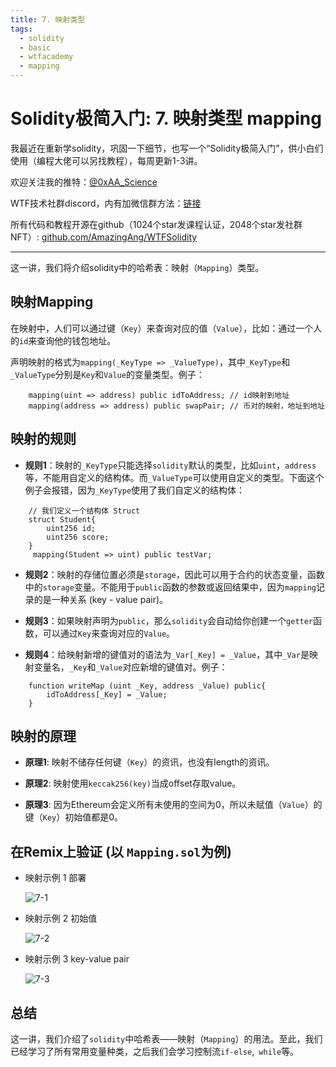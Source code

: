 ```yaml
---
title: 7. 映射类型
tags:
  - solidity
  - basic
  - wtfacademy
  - mapping
---
```



# Solidity极简入门: 7. 映射类型 mapping

<QuizProgress courseId={SOLIDITY_COURSE_ID} lessonId={SOLIDITY_BASIC_LESSON_ID_7}></QuizProgress>

我最近在重新学solidity，巩固一下细节，也写一个“Solidity极简入门”，供小白们使用（编程大佬可以另找教程），每周更新1-3讲。

欢迎关注我的推特：[@0xAA_Science](https://twitter.com/0xAA_Science)

WTF技术社群discord，内有加微信群方法：[链接](https://discord.gg/5akcruXrsk)

所有代码和教程开源在github（1024个star发课程认证，2048个star发社群NFT）: [github.com/AmazingAng/WTFSolidity](https://github.com/AmazingAng/WTFSolidity)

-----

这一讲，我们将介绍solidity中的哈希表：映射（`Mapping`）类型。

## 映射Mapping
在映射中，人们可以通过键（`Key`）来查询对应的值（`Value`），比如：通过一个人的`id`来查询他的钱包地址。

声明映射的格式为`mapping(_KeyType => _ValueType)`，其中`_KeyType`和`_ValueType`分别是`Key`和`Value`的变量类型。例子：
```solidity
    mapping(uint => address) public idToAddress; // id映射到地址
    mapping(address => address) public swapPair; // 币对的映射，地址到地址
```  
## 映射的规则
- **规则1**：映射的`_KeyType`只能选择`solidity`默认的类型，比如`uint`，`address`等，不能用自定义的结构体。而`_ValueType`可以使用自定义的类型。下面这个例子会报错，因为`_KeyType`使用了我们自定义的结构体：
```solidity
    // 我们定义一个结构体 Struct
    struct Student{
        uint256 id;
        uint256 score; 
    }
     mapping(Student => uint) public testVar;
```
- **规则2**：映射的存储位置必须是`storage`，因此可以用于合约的状态变量，函数中的`storage`变量。不能用于`public`函数的参数或返回结果中，因为`mapping`记录的是一种关系 (key - value pair)。

- **规则3**：如果映射声明为`public`，那么`solidity`会自动给你创建一个`getter`函数，可以通过`Key`来查询对应的`Value`。

- **规则4**：给映射新增的键值对的语法为`_Var[_Key] = _Value`，其中`_Var`是映射变量名，`_Key`和`_Value`对应新增的键值对。例子：
```solidity
    function writeMap (uint _Key, address _Value) public{
        idToAddress[_Key] = _Value;
    }
```
## 映射的原理
- **原理1**: 映射不储存任何键（`Key`）的资讯，也没有length的资讯。

- **原理2**: 映射使用`keccak256(key)`当成offset存取value。

- **原理3**: 因为Ethereum会定义所有未使用的空间为0，所以未赋值（`Value`）的键（`Key`）初始值都是0。

## 在Remix上验证 (以 `Mapping.sol`为例)
- 映射示例 1 部署

    ![7-1](./img/7-1.jpg)

- 映射示例 2 初始值

    ![7-2](./img/7-2.jpg)

- 映射示例 3 key-value pair

    ![7-3](./img/7-3.jpg)



## 总结
这一讲，我们介绍了`solidity`中哈希表——映射（`Mapping`）的用法。至此，我们已经学习了所有常用变量种类，之后我们会学习控制流`if-else`,` while`等。

<QuizForm courseId={SOLIDITY_COURSE_ID} lessonId={SOLIDITY_BASIC_LESSON_ID_7}></QuizForm>
